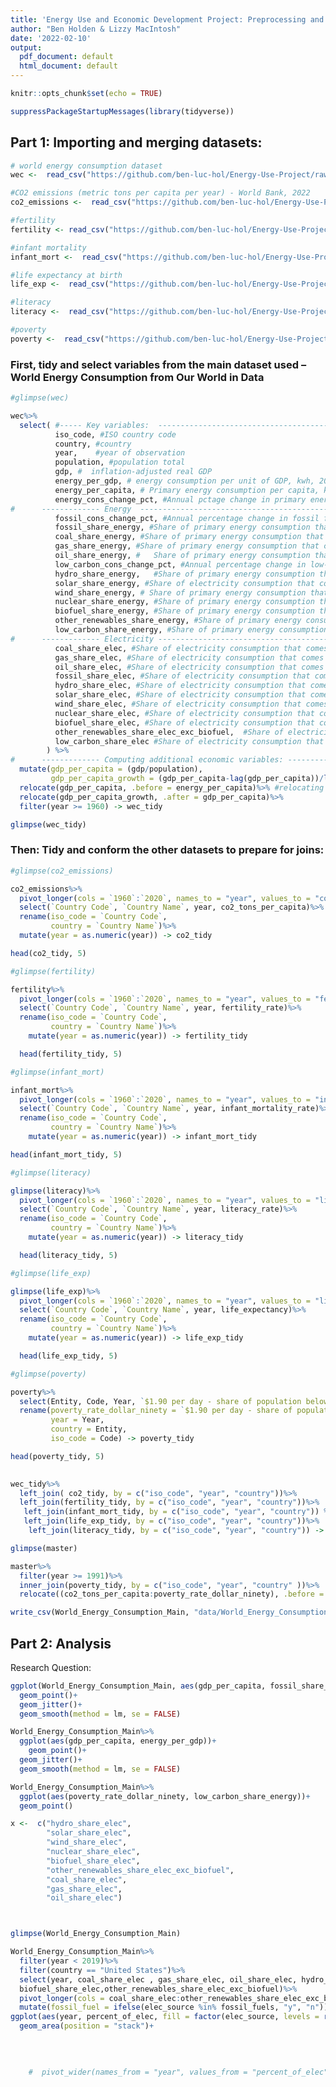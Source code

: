 ```yaml
---
title: 'Energy Use and Economic Development Project: Preprocessing and Data Wrangling'
author: "Ben Holden & Lizzy MacIntosh"
date: '2022-02-10'
output:
  pdf_document: default
  html_document: default
---
```


```r
knitr::opts_chunk$set(echo = TRUE)
```

```r
suppressPackageStartupMessages(library(tidyverse))
```

## Part 1: Importing and merging datasets:

```r

# world energy consumption dataset
wec <-  read_csv("https://github.com/ben-luc-hol/Energy-Use-Project/raw/main/data/world_energy_consumption.csv")

#CO2 emissions (metric tons per capita per year) - World Bank, 2022
co2_emissions <-  read_csv("https://github.com/ben-luc-hol/Energy-Use-Project/raw/main/data/CO2_emissions.csv")

#fertility
fertility <- read_csv("https://github.com/ben-luc-hol/Energy-Use-Project/raw/main/data/fertility_rate.csv")

#infant mortality
infant_mort <-  read_csv("https://github.com/ben-luc-hol/Energy-Use-Project/raw/main/data/infant_mortality.csv")

#life expectancy at birth
life_exp <-  read_csv("https://github.com/ben-luc-hol/Energy-Use-Project/raw/main/data/life_exp.csv")

#literacy
literacy <-  read_csv("https://github.com/ben-luc-hol/Energy-Use-Project/raw/main/data/literacy.csv")

#poverty
poverty <-  read_csv("https://github.com/ben-luc-hol/Energy-Use-Project/raw/main/data/poverty.csv")

```


### First, tidy and select variables from the main dataset used -- World Energy Consumption from Our World in Data
```r
#glimpse(wec)

wec%>%
  select( #----- Key variables:  --------------------------------------------
          iso_code, #ISO country code
          country, #country
          year,    #year of observation
          population, #population total
          gdp, #  inflation-adjusted real GDP
          energy_per_gdp, # energy consumption per unit of GDP, kwh, 2011 dollars
          energy_per_capita, # Primary energy consumption per capita, kwh/year
          energy_cons_change_pct, #Annual pctage change in primary energy consumption	
#      ------------- Energy  -----------------------------------------------
          fossil_cons_change_pct, #Annual percentage change in fossil fuel consumption	
          fossil_share_energy, #Share of primary energy consumption that comes from fossil fuels	
          coal_share_energy, #Share of primary energy consumption that comes from coal	
          gas_share_energy, #Share of primary energy consumption that comes from gas	
          oil_share_energy, #	Share of primary energy consumption that comes from oil	
          low_carbon_cons_change_pct, #Annual percentage change in low-carbon energy consumption	
          hydro_share_energy,	#Share of primary energy consumption that comes from hydropower	
          solar_share_energy, #Share of electricity consumption that comes from solar	
          wind_share_energy, # Share of primary energy consumption that comes from wind	
          nuclear_share_energy, #Share of primary energy consumption that comes from other renewables	
          biofuel_share_energy, #Share of primary energy consumption that comes from biofuels	
          other_renewables_share_energy, #Share of primary energy consumption that comes from other renewables
          low_carbon_share_energy, #Share of primary energy consumption that comes from low-carbon sources (sum of primary energy from renewables and nuclear)		
#      ------------- Electricity -----------------------------------------------
          coal_share_elec, #Share of electricity consumption that comes from coal
          gas_share_elec, #Share of electricity consumption that comes from gas	
          oil_share_elec, #Share of electricity consumption that comes from oil	
          fossil_share_elec, #Share of electricity consumption that comes from fossil fuels (coal, oil and gas combined)	
          hydro_share_elec, #Share of electricity consumption that comes from hydropower	
          solar_share_elec, #Share of electricity consumption that comes from solar	
          wind_share_elec, #Share of electricity consumption that comes from wind	
          nuclear_share_elec, #Share of electricity consumption that comes from nuclear power	
          biofuel_share_elec, #Share of electricity consumption that comes from biofuels	
          other_renewables_share_elec_exc_biofuel,	#Share of electricity consumption that comes from other renewables excluding biofuels	
          low_carbon_share_elec #Share of electricity consumption that comes from low-carbon sources. This is the sum of electricity from renewables and nuclear		
        ) %>%
#      ------------- Computing additional economic variables: ----------------------------------------------
  mutate(gdp_per_capita = (gdp/population),
         gdp_per_capita_growth = (gdp_per_capita-lag(gdp_per_capita))/lag(gdp_per_capita))%>% #creating a GDP per capita variable
  relocate(gdp_per_capita, .before = energy_per_capita)%>% #relocating variables
  relocate(gdp_per_capita_growth, .after = gdp_per_capita)%>%
  filter(year >= 1960) -> wec_tidy

glimpse(wec_tidy)

```

### Then: Tidy and conform the other datasets to prepare for joins:

```r
#glimpse(co2_emissions)

co2_emissions%>%
  pivot_longer(cols = `1960`:`2020`, names_to = "year", values_to = "co2_tons_per_capita")%>%
  select(`Country Code`, `Country Name`, year, co2_tons_per_capita)%>%
  rename(iso_code = `Country Code`,
         country = `Country Name`)%>%
  mutate(year = as.numeric(year)) -> co2_tidy

head(co2_tidy, 5)

```

```r
#glimpse(fertility)

fertility%>%
  pivot_longer(cols = `1960`:`2020`, names_to = "year", values_to = "fertility_rate")%>%
  select(`Country Code`, `Country Name`, year, fertility_rate)%>%
  rename(iso_code = `Country Code`,
         country = `Country Name`)%>%
    mutate(year = as.numeric(year)) -> fertility_tidy

  head(fertility_tidy, 5)
```
```r
#glimpse(infant_mort)

infant_mort%>%
  pivot_longer(cols = `1960`:`2020`, names_to = "year", values_to = "infant_mortality_rate")%>%
  select(`Country Code`, `Country Name`, year, infant_mortality_rate)%>%
  rename(iso_code = `Country Code`,
         country = `Country Name`)%>%
    mutate(year = as.numeric(year)) -> infant_mort_tidy

head(infant_mort_tidy, 5)
```
```r
#glimpse(literacy)

glimpse(literacy)%>%
  pivot_longer(cols = `1960`:`2020`, names_to = "year", values_to = "literacy_rate")%>%
  select(`Country Code`, `Country Name`, year, literacy_rate)%>%
  rename(iso_code = `Country Code`,
         country = `Country Name`)%>%
    mutate(year = as.numeric(year)) -> literacy_tidy

  head(literacy_tidy, 5)
```
```r
#glimpse(life_exp)

glimpse(life_exp)%>%
  pivot_longer(cols = `1960`:`2020`, names_to = "year", values_to = "life_expectancy")%>%
  select(`Country Code`, `Country Name`, year, life_expectancy)%>%
  rename(iso_code = `Country Code`,
         country = `Country Name`)%>%
    mutate(year = as.numeric(year)) -> life_exp_tidy

  head(life_exp_tidy, 5)
```


```r
#glimpse(poverty)

poverty%>%
  select(Entity, Code, Year, `$1.90 per day - share of population below poverty line`)%>%
  rename(poverty_rate_dollar_ninety = `$1.90 per day - share of population below poverty line`,
         year = Year,
         country = Entity,
         iso_code = Code) -> poverty_tidy

head(poverty_tidy, 5)
  

```

```r
wec_tidy%>%
  left_join( co2_tidy, by = c("iso_code", "year", "country"))%>%
  left_join(fertility_tidy, by = c("iso_code", "year", "country"))%>%
   left_join(infant_mort_tidy, by = c("iso_code", "year", "country")) %>%
   left_join(life_exp_tidy, by = c("iso_code", "year", "country"))%>%
    left_join(literacy_tidy, by = c("iso_code", "year", "country")) -> master

glimpse(master)

```

```r
master%>%
  filter(year >= 1991)%>%
  inner_join(poverty_tidy, by = c("iso_code", "year", "country" ))%>%
  relocate((co2_tons_per_capita:poverty_rate_dollar_ninety), .before = gdp) -> World_Energy_Consumption_Main

write_csv(World_Energy_Consumption_Main, "data/World_Energy_Consumption_Main.csv")

```



## Part 2: Analysis

Research Question:



```r
ggplot(World_Energy_Consumption_Main, aes(gdp_per_capita, fossil_share_energy, color = ()))+
  geom_point()+
  geom_jitter()+
  geom_smooth(method = lm, se = FALSE)
```

```r
World_Energy_Consumption_Main%>%
  ggplot(aes(gdp_per_capita, energy_per_gdp))+
    geom_point()+
  geom_jitter()+
  geom_smooth(method = lm, se = FALSE)


```

```r
World_Energy_Consumption_Main%>%
  ggplot(aes(poverty_rate_dollar_ninety, low_carbon_share_energy))+
  geom_point()
```




```r
x <-  c("hydro_share_elec",
        "solar_share_elec",
        "wind_share_elec", 
        "nuclear_share_elec",
        "biofuel_share_elec",
        "other_renewables_share_elec_exc_biofuel",
        "coal_share_elec", 
        "gas_share_elec", 
        "oil_share_elec")



glimpse(World_Energy_Consumption_Main)

World_Energy_Consumption_Main%>%
  filter(year < 2019)%>%
  filter(country == "United States")%>%
  select(year, coal_share_elec , gas_share_elec, oil_share_elec, hydro_share_elec, solar_share_elec, wind_share_elec, nuclear_share_elec, 
  biofuel_share_elec,other_renewables_share_elec_exc_biofuel)%>%
  pivot_longer(cols = coal_share_elec:other_renewables_share_elec_exc_biofuel, names_to = "elec_source", values_to = "percent_of_elec")%>%
  mutate(fossil_fuel = ifelse(elec_source %in% fossil_fuels, "y", "n"))%>%
ggplot(aes(year, percent_of_elec, fill = factor(elec_source, levels = rev(x))))+
  geom_area(position = "stack")+
  
  
  

    #  pivot_wider(names_from = "year", values_from = "percent_of_elec")%>%
```

